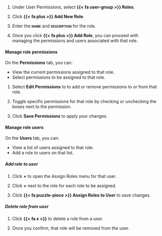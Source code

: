 1. Under User Permissions, select **{{< fa user-group >}} Roles**.

1. Click **{{< fa plus >}} Add New Role**. 

1. Enter the **[name]{.smallcaps}** and **[description]{.smallcaps}** for the role.

1. Once you click **{{< fa plus >}} Add Role**, you can proceed with managing the permissions and users associated with that role.

#### Manage role permissions

On the **Permissions** tab, you can: 

   - View the current permissions assigned to that role.
   - Select permissions to be assigned to that role.

1. Select **Edit Permissions** to to add or remove permissions to or from that role. 

1. Toggle specific permissions for that role by checking or unchecking the boxes next to the permission. 

1. Click **Save Permissions** to apply your changes. 

#### Manage role users

On the **Users** tab, you can: 

   - View a list of users assigned to that role.
   - Add a role to users on that list.

##### Add role to user

   1. Click **+** to open the Assign Roles menu for that user. 

   1. Click **+** next to the role for each role to be assigned.  

   1. Click **{{< fa puzzle-piece >}} Assign Roles to User** to save changes.

##### Delete role from user

1. Click **{{< fa x >}}** to delete a role from a user.

1. Once you confirm, that role will be removed from the user.